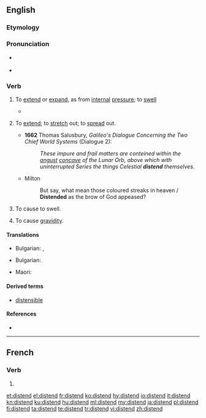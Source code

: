 ==English==

===Etymology===
{{prefix|dis|tend|lang=en}}

===Pronunciation===
* {{a|UK}} {{IPA|/dɪsˈtɛnd/|lang=en}}
* {{rhymes|ɛnd|lang=en}}

===Verb===
{{en-verb}}

# {{context|intransitive|lang=en}} To [[extend]] or [[expand]], as from [[internal]] [[pressure]]; to [[swell]]
#* {{quote-book|year=1835|author=[[w:William Gilmore Simms|William Gilmore Simms]]|title=[[s:The Partisan|The Partisan]]|publisher=Harper|section=[[s:The Partisan/XV|Chapter XIV]]|page=[[s:Page:The Partisan, v1.djvu/171|180]]|passage=Then came the arrowy flight and form of the hurricane itself&mdash;its actual bulk&mdash;its imbodied power, pressing along through the forest in a gyratory progress, not fifty yards wide, never '''distending''' in width, yet capriciously winding from right to left and left to right<!--, in a zigzag direction, as if a playful spirit thus strove to mix with all the terrors of destruction the sportive mood of the most idle fancy-->.}}
# {{context|transitive|reflexive|archaic|lang=en}} To [[extend]]; to [[stretch]] out; to [[spread]] out.
#* '''1662''' Thomas Salusbury, ''Galileo's Dialogue Concerning the Two Chief World Systems'' (Dialogue 2):
#*: ''These impure and frail matters are conteined within the [[angust]] [[concave]] of the Lunar Orb, above which with uninterrupted Series the things Celestial '''distend''' themselves.''
#* Milton
#*: But say, what mean those coloured streaks in heaven / '''Distended''' as the brow of God appeased?
# {{context|transitive|lang=en}} To cause to swell.
# {{context|biology|lang=en}} To cause [[gravidity]].

====Translations====
{{trans-top|To [[extend]] or [[expand]]}}
* Bulgarian: {{t+|bg|разтеглям|sc=Cyrl}}, {{t+|bg|разширявам|sc=Cyrl}}
{{trans-mid}}
{{trans-bottom}}

{{trans-top|To cause to swell}}
* Bulgarian: {{t+|bg|раздувам|sc=Cyrl}}
{{trans-mid}}
* Maori: {{t|mi|whakatetere}}
{{trans-bottom}}

====Derived terms====
* [[distensible]]

====References====
* {{R:OED2}}

----

==French==

===Verb===
{{fr-verb-form}}

# {{inflection of|distendre||3|s|pres|indc|lang=fr}}

[[et:distend]]
[[el:distend]]
[[fr:distend]]
[[ko:distend]]
[[hy:distend]]
[[io:distend]]
[[it:distend]]
[[kn:distend]]
[[ku:distend]]
[[hu:distend]]
[[ml:distend]]
[[my:distend]]
[[ja:distend]]
[[pl:distend]]
[[fi:distend]]
[[ta:distend]]
[[te:distend]]
[[tr:distend]]
[[vi:distend]]
[[zh:distend]]